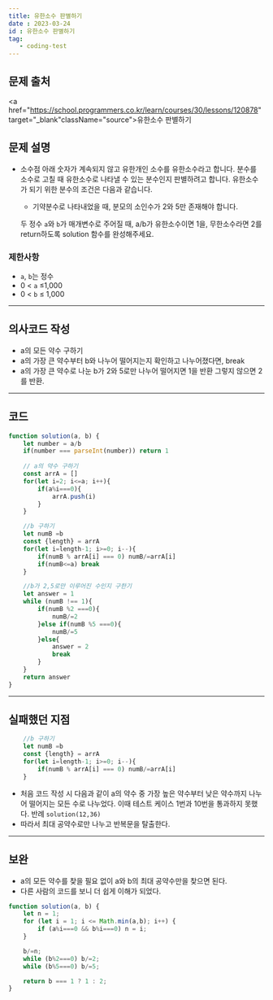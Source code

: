 ```yaml
---
title: 유한소수 판별하기
date : 2023-03-24
id : 유한소수 판별하기
tag: 
   - coding-test
---
```


## 문제 출처
<a href="https://school.programmers.co.kr/learn/courses/30/lessons/120878" target="_blank"className="source">유한소수 판별하기</a>


## 문제 설명
- 소수점 아래 숫자가 계속되지 않고 유한개인 소수를 유한소수라고 합니다. 분수를 소수로 고칠 때 유한소수로 나타낼 수 있는 분수인지 판별하려고 합니다. 유한소수가 되기 위한 분수의 조건은 다음과 같습니다.
    - 기약분수로 나타내었을 때, 분모의 소인수가 2와 5만 존재해야 합니다.
    
    두 정수 `a`와 `b`가 매개변수로 주어질 때, a/b가 유한소수이면 1을, 무한소수라면 2를 return하도록 solution 함수를 완성해주세요.
    

### 제한사항

- `a`, `b`는 정수
- 0 < `a` ≤1,000
- 0 < `b` ≤ 1,000

---

## 의사코드 작성

- a의 모든 약수 구하기
- a의 가장 큰 약수부터 b와 나누어 떨어지는지 확인하고 나누어졌다면, break
- a의 가장 큰 약수로 나눈 b가 2와 5로만 나누어 떨어지면 1을 반환 그렇지 않으면 2를 반환.

---

## 코드

```jsx
function solution(a, b) {
    let number = a/b
    if(number === parseInt(number)) return 1
    
    // a의 약수 구하기 
    const arrA = []
    for(let i=2; i<=a; i++){
        if(a%i===0){
            arrA.push(i)
        }
    }

    //b 구하기
    let numB =b
    const {length} = arrA
    for(let i=length-1; i>=0; i--){
        if(numB % arrA[i] === 0) numB/=arrA[i] 
        if(numB<=a) break
    }

    //b가 2,5로만 이루어진 수인지 구한기
    let answer = 1
    while (numB !== 1){
        if(numB %2 ===0){
            numB/=2
        }else if(numB %5 ===0){
            numB/=5
        }else{
            answer = 2
            break
        }
    }
    return answer
}
```

---

## 실패했던 지점

```jsx
    //b 구하기
    let numB =b
    const {length} = arrA
    for(let i=length-1; i>=0; i--){
        if(numB % arrA[i] === 0) numB/=arrA[i] 
    }
```

- 처음 코드 작성 시 다음과 같이 a의 약수 중 가장 높은 약수부터 낮은 약수까지 나누어 떨어지는 모든 수로 나누었다. 이때 테스트 케이스 1번과 10번을 통과하지 못했다. 반례 `solution(12,36)`
- 따라서 최대 공약수로만 나누고 반복문을 탈출한다.

---

## 보완

- a의 모든 약수를 찾을 필요 없이 a와 b의 최대 공약수만을 찾으면 된다.
- 다른 사람의 코드를 보니 더 쉽게 이해가 되었다.

```js
function solution(a, b) {
    let n = 1;
    for (let i = 1; i <= Math.min(a,b); i++) {
        if (a%i===0 && b%i===0) n = i;
    }

    b/=n;
    while (b%2===0) b/=2;
    while (b%5===0) b/=5;

    return b === 1 ? 1 : 2;   
}
```